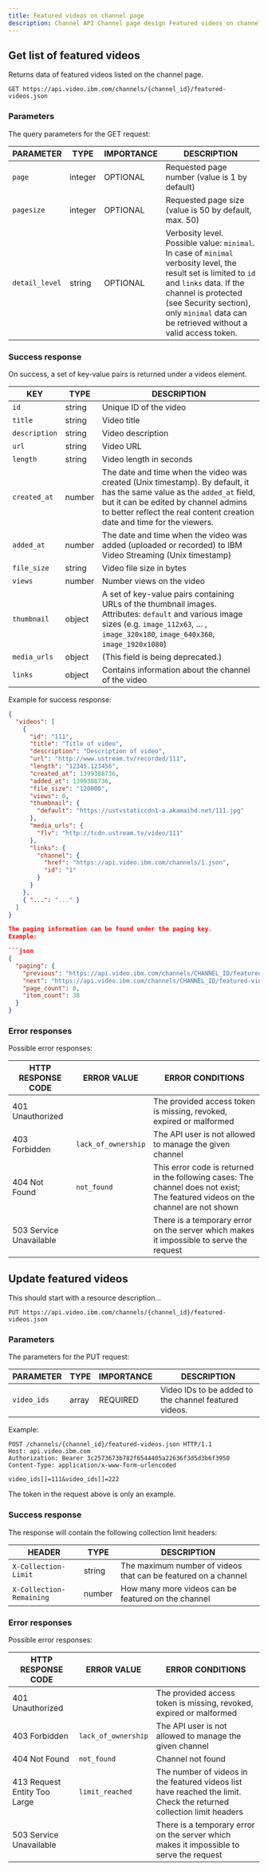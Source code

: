 ```yaml
---
title: Featured videos on channel page
description: Channel API Channel page design Featured videos on channel page
---
```


## Get list of featured videos

Returns data of featured videos listed on the channel page.

```
GET https://api.video.ibm.com/channels/{channel_id}/featured-videos.json
```

### Parameters

The query parameters for the GET request:

| PARAMETER      | TYPE    | IMPORTANCE | DESCRIPTION                                                                                                                                                                                                                                                                                          |
| -------------- | ------- | ---------- | ---------------------------------------------------------------------------------------------------------------------------------------------------------------------------------------------------------------------------------------------------------------------------------------------------- |
| `page`         | integer | OPTIONAL   | Requested page number (value is 1 by default)                                                                                                                                                                                                                                                        |
| `pagesize`     | integer | OPTIONAL   | Requested page size (value is 50 by default, max. 50)                                                                                                                                                                                                                                                |
| `detail_level` | string  | OPTIONAL   | Verbosity level. Possible value: `minimal`. In case of `minimal` verbosity level, the result set is limited to `id` and `links` data. If the channel is protected (<Link to="/channel-api-security">see Security section</Link>), only `minimal` data can be retrieved without a valid access token. |

### Success response

On success, a set of key-value pairs is returned under a videos element.

| KEY               | TYPE   | DESCRIPTION                                                                                                                                                                                                                                                                                                           |
| ----------------- | ------ | --------------------------------------------------------------------------------------------------------------------------------------------------------------------------------------------------------------------------------------------------------------------------------------------------------------------- |
| `id`              | string | Unique ID of the video                                                                                                                                                                                                                                                                                                |
| `title`           | string | Video title                                                                                                                                                                                                                                                                                                           |
| `description`     | string | Video description                                                                                                                                                                                                                                                                                                     |
| `url`             | string | Video URL                                                                                                                                                                                                                                                                                                             |
| `length`          | string | Video length in seconds                                                                                                                                                                                                                                                                                               |
| `created_at`      | number | The date and time when the video was created (Unix timestamp). By default, it has the same value as the `added_at` field, but it can be edited by channel admins to better reflect the real content creation date and time for the viewers.                                                                           |
| `added_at`        | number | The date and time when the video was added (uploaded or recorded) to IBM Video Streaming (Unix timestamp)                                                                                                                                                                                                             |
| `file_size`       | string | Video file size in bytes                                                                                                                                                                                                                                                                                              |
| `views`           | number | Number views on the video                                                                                                                                                                                                                                                                                             |
| `thumbnail`       | object | A set of key-value pairs containing URLs of the thumbnail images. Attributes: `default` and various image sizes (e.g. `image_112x63`, … , `image_320x180`, `image_640x360`, `image_1920x1080`)                                                                                                                        |
| `media_urls`      | object | (This field is being deprecated.)                                                                                                                                                                                                                                                                                     |
| `links`           | object | Contains information about the channel of the video |

Example for success response:

```json
{
  "videos": [
    {
      "id": "111",
      "title": "Title of video",
      "description": "Description of video",
      "url": "http://www.ustream.tv/recorded/111",
      "length": "12345.123456",
      "created_at": 1399388736,
      "added_at": 1399388736,
      "file_size": "120000",
      "views": 0,
      "thumbnail": {
        "default": "https://ustvstaticcdn1-a.akamaihd.net/111.jpg"
      },
      "media_urls": {
        "flv": "http://tcdn.ustream.tv/video/111"
      },
      "links": {
        "channel": {
          "href": "https://api.video.ibm.com/channels/1.json",
          "id": "1"
        }
      }
    },
    { "...": "..." }
  ]
}

The paging information can be found under the paging key.
Example:

```json
{
  "paging": {
    "previous": "https://api.video.ibm.com/channels/CHANNEL_ID/featured-videos.json?pagesize=PAGE_SIZE&page=PREVIOUS_PAGE",
    "next": "https://api.video.ibm.com/channels/CHANNEL_ID/featured-videos.json?pagesize=PAGE_SIZE&page=NEXT_PAGE",
    "page_count": 8,
    "item_count": 38
  }
}
```

### Error responses

Possible error responses:

| HTTP RESPONSE CODE      | ERROR VALUE         | ERROR CONDITIONS                                                                                                                 |
| ----------------------- | ------------------- | -------------------------------------------------------------------------------------------------------------------------------- |
| 401 Unauthorized        |                     | The provided access token is missing, revoked, expired or malformed                                                              |
| 403 Forbidden           | `lack_of_ownership` | The API user is not allowed to manage the given channel                                                                          |
| 404 Not Found           | `not_found`         | This error code is returned in the following cases: The channel does not exist; The featured videos on the channel are not shown |
| 503 Service Unavailable |                     | There is a temporary error on the server which makes it impossible to serve the request                                          |

## Update featured videos

This should start with a resource description…

```
PUT https://api.video.ibm.com/channels/{channel_id}/featured-videos.json
```

### Parameters

The parameters for the PUT request:

| PARAMETER | TYPE    | IMPORTANCE | DESCRIPTION                                           |
| --------- | ------- | ---------- | ----------------------------------------------------- |
| `video_ids` | array | REQUIRED   | Video IDs to be added to the channel featured videos. |

Example:

```
POST /channels/{channel_id}/featured-videos.json HTTP/1.1
Host: api.video.ibm.com
Authorization: Bearer 3c2573673b782f6544405a22636f3d5d3b6f3950
Content-Type: application/x-www-form-urlencoded

video_ids[]=111&video_ids[]=222
```

The token in the request above is only an example.

### Success response

The response will contain the following collection limit headers:

| HEADER                   | TYPE   | DESCRIPTION                                                    |
| ------------------------ | ------ | -------------------------------------------------------------- |
| `X-Collection-Limit`     | string | The maximum number of videos that can be featured on a channel |
| `X-Collection-Remaining` | number | How many more videos can be featured on the channel            |

### Error responses

Possible error responses:

| HTTP RESPONSE CODE           | ERROR VALUE         | ERROR CONDITIONS                                                                                                     |
| ---------------------------- | ------------------- | -------------------------------------------------------------------------------------------------------------------- |
| 401 Unauthorized             |                     | The provided access token is missing, revoked, expired or malformed                                                  |
| 403 Forbidden                | `lack_of_ownership` | The API user is not allowed to manage the given channel                                                              |
| 404 Not Found                | `not_found`         | Channel not found                                                                                                    |
| 413 Request Entity Too Large | `limit_reached`     | The number of videos in the featured videos list have reached the limit. Check the returned collection limit headers |
| 503 Service Unavailable      |                     | There is a temporary error on the server which makes it impossible to serve the request                              |
